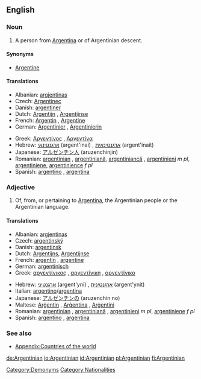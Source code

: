 ==English==

===Noun===
{{en-noun}}

# A person from [[Argentina]] or of Argentinian descent.

====Synonyms====
* [[Argentine]]

====Translations====
{{trans-top|person from Argentina}}
* Albanian: [[argjentinas]]
* Czech: [[Argentinec]] {{m}}
* Danish: [[argentiner]]
* Dutch: [[Argentijn]] {{m}}, [[Argentijnse]] {{f}}
* French: [[Argentin]] {{m}}, [[Argentine]] {{f}}
* German: [[Argentinier]] {{m}}, [[Argentinierin]] {{f}}
{{trans-mid}}
* Greek: [[Αργεντίνος]] {{m}}, [[Αργεντίνα]] {{f}}
* Hebrew: [[ארגנטינאי]] (argent'inai) {{m}}, [[ארגנטינאית]] (argent'inait) {{f}}
* Japanese: [[アルゼンチン人]] (aruzenchinjin)
* Romanian: [[argentinian]] {{m}}, [[argentiniană]], [[argentiniancă]] {{f}}, [[argentinieni]] ''m pl'', [[argentiniene]], [[argentinience]] ''f pl''
* Spanish: [[argentino]] {{m}}, [[argentina]] {{f}}
{{trans-bottom}}

===Adjective===
{{en-adj|-}}

# Of, from, or pertaining to [[Argentina]], the Argentinian people or the Argentinian language.

====Translations====
{{trans-top|pertaining to Argentina}}
* Albanian: [[argjentinas]]
* Czech: [[argentinský]] {{m}}
* Danish: [[argentinsk]]
* Dutch: [[Argentijns]], [[Argentijnse]]
* French: [[argentin]] {{m}}, [[argentine]] {{f}}
* German: [[argentinisch]]
* Greek: [[αργεντίνικος]] {{m}}, [[αργεντίνικη]] {{f}}, [[αργεντίνικο]] {{n}}
{{trans-mid}}
* Hebrew: [[ארגנטיני]] (argent'yni) {{m}}, [[ארגנטינית]] (argent'ynit) {{f}}
* Italian: [[argentino]]/[[argentina]]
* Japanese: [[アルゼンチンの]] (aruzenchin no)
* Maltese: [[Arġentin]] {{m}}, [[Arġentina]] {{f}}, [[Arġentini]] {{p}}
* Romanian: [[argentinian]] {{m}}, [[argentiniană]] {{f}}, [[argentinieni]] ''m pl'', [[argentiniene]] ''f pl''
* Spanish: [[argentino]] {{m}}, [[argentina]] {{f}}
{{trans-bottom}}

===See also===
* [[Appendix:Countries of the world]]

[[Category:Demonyms]]
[[Category:Nationalities]]

[[de:Argentinian]]
[[io:Argentinian]]
[[id:Argentinian]]
[[pl:Argentinian]]
[[fi:Argentinian]]